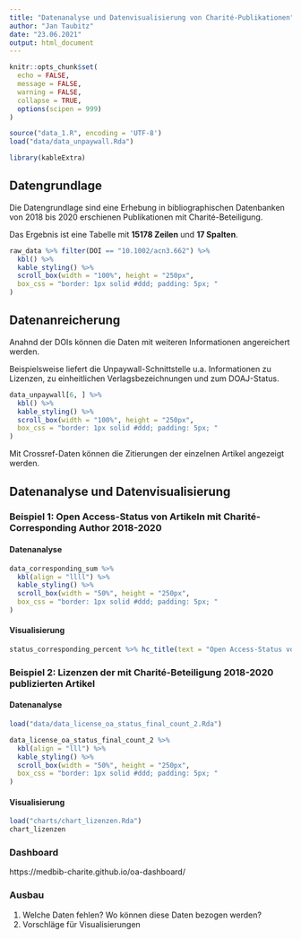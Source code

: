 ```yaml
---
title: "Datenanalyse und Datenvisualisierung von Charité-Publikationen"
author: "Jan Taubitz"
date: "23.06.2021"
output: html_document
---
```


```r
knitr::opts_chunk$set(
  echo = FALSE,
  message = FALSE,
  warning = FALSE,
  collapse = TRUE,
  options(scipen = 999)
)

source("data_1.R", encoding = 'UTF-8')
load("data/data_unpaywall.Rda")

library(kableExtra)

```

## Datengrundlage

Die Datengrundlage sind eine Erhebung in bibliographischen Datenbanken von 2018 bis 2020 erschienen Publikationen mit Charité-Beteiligung.

Das Ergebnis ist eine Tabelle mit **15178 Zeilen** und **17 Spalten**.

```r
raw_data %>% filter(DOI == "10.1002/acn3.662") %>%
  kbl() %>%
  kable_styling() %>%
  scroll_box(width = "100%", height = "250px",
  box_css = "border: 1px solid #ddd; padding: 5px; "
)
```


## Datenanreicherung

Anahnd der DOIs können die Daten mit weiteren Informationen angereichert werden.

Beispielsweise liefert die Unpaywall-Schnittstelle u.a. Informationen zu Lizenzen, zu einheitlichen Verlagsbezeichnungen und zum DOAJ-Status.

```r
data_unpaywall[6, ] %>%
  kbl() %>%
  kable_styling() %>%
  scroll_box(width = "100%", height = "250px",
  box_css = "border: 1px solid #ddd; padding: 5px; "
)
```

Mit Crossref-Daten können die Zitierungen der einzelnen Artikel angezeigt werden.


## Datenanalyse und Datenvisualisierung

### Beispiel 1: Open Access-Status von Artikeln mit Charité-Corresponding Author 2018-2020  

#### Datenanalyse
```r
data_corresponding_sum %>%
  kbl(align = "llll") %>%
  kable_styling() %>%
  scroll_box(width = "50%", height = "250px",
  box_css = "border: 1px solid #ddd; padding: 5px; "
)
```
#### Visualisierung
```r
status_corresponding_percent %>% hc_title(text = "Open Access-Status von Artikeln mit Charité-Corresponding Author")
```


### Beispiel 2: Lizenzen der mit Charité-Beteiligung 2018-2020 publizierten Artikel  

#### Datenanalyse
```r
load("data/data_license_oa_status_final_count_2.Rda")

data_license_oa_status_final_count_2 %>%
  kbl(align = "lll") %>%
  kable_styling() %>%
  scroll_box(width = "50%", height = "250px",
  box_css = "border: 1px solid #ddd; padding: 5px; "
)
```
#### Visualisierung
```r
load("charts/chart_lizenzen.Rda")
chart_lizenzen
```


### Dashboard

https://medbib-charite.github.io/oa-dashboard/

### Ausbau

1. Welche Daten fehlen? Wo können diese Daten bezogen werden?
2. Vorschläge für Visualisierungen
